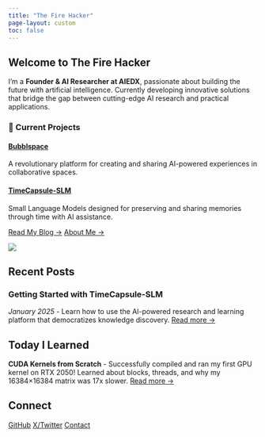 ```yaml
---
title: "The Fire Hacker"
page-layout: custom
toc: false
---
```


::: {.hero-section}
::: {.container}
::: {.hero-content}
# Welcome to The Fire Hacker {.hero-title}

:::: {.hero-intro}
I'm a **Founder & AI Researcher at AIEDX**, passionate about building the future with artificial intelligence. Currently developing innovative solutions that bridge the gap between cutting-edge AI research and practical applications.
::::

:::: {.hero-projects}
### 🚀 Current Projects

::: {.project-cards}
::: {.project-card}
#### [Bubblspace](https://bubblspace.com)
A revolutionary platform for creating and sharing AI-powered experiences in collaborative spaces.
:::

::: {.project-card}
#### [TimeCapsule-SLM](https://timecapsule.bubblspace.com)
Small Language Models designed for preserving and sharing memories through time with AI assistance.
:::
:::
::::

:::: {.hero-cta}
[Read My Blog →](blog.qmd){.btn-primary}
[About Me →](about.qmd){.btn-secondary}
::::
:::

::: {.hero-image}
![](assets/firehacker-logo.jpg){.logo-image}
:::
:::
:::

## Recent Posts {.section-title}

::: {.recent-posts}
::: {.post-card}
### Getting Started with TimeCapsule-SLM
*January 2025* - Learn how to use the AI-powered research and learning platform that democratizes knowledge discovery.
[Read more →](blog/timecapsule-slm.qmd)
:::
:::

## Today I Learned {.section-title}

::: {.til-grid}
::: {.til-card}
**CUDA Kernels from Scratch** - Successfully compiled and ran my first GPU kernel on RTX 2050! Learned about blocks, threads, and why my 16384×16384 matrix was 17x slower.
[Read more →](til/cuda-kernels-basics.qmd)
:::
:::

## Connect {.section-title}

::: {.social-links}
[GitHub](https://github.com/thefirehacker){.social-link}
[X/Twitter](https://x.com/thefirehacker){.social-link}
[Contact](mailto:contact@thefirehacker.com){.social-link}
:::
